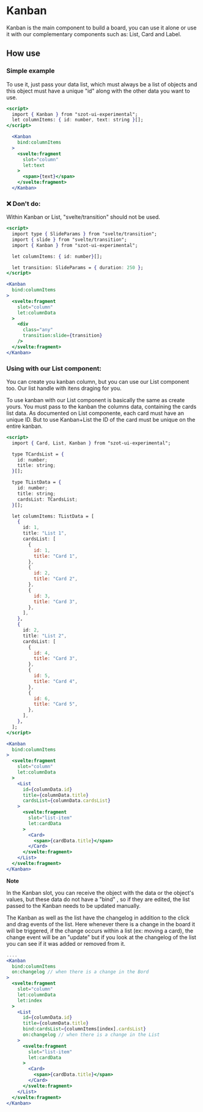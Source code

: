 
<Meta of={KanbanStories} />

# Kanban

Kanban is the main component to build a board, you can use it alone or use it with our complementary
components such as: List, Card and Label.

<ArgTypes of={Kanban} />

## How use

### Simple example

To use it, just pass your data list, which must always be a list of objects and this object must
have a unique "id" along with the other data you want to use.

```jsx
<script>
  import { Kanban } from "szot-ui-experimental";
  let columnItems: { id: number, text: string }[];
</script>

  <Kanban
    bind:columnItems
  >
    <svelte:fragment
      slot="column"
      let:text
    >
      <span>{text}</span>
    </svelte:fragment>
  </Kanban>
```

### ❌ Don't do:

Within Kanban or List, "svelte/transition" should not be used.

```jsx
<script>
  import type { SlideParams } from "svelte/transition";
  import { slide } from "svelte/transition";
  import { Kanban } from "szot-ui-experimental";

  let columnItems: { id: number}[];

  let transition: SlideParams = { duration: 250 };
</script>

<Kanban
  bind:columnItems
>
  <svelte:fragment
    slot="column"
    let:columnData
  >
    <div
      class="any"
      transition:slide={transition}
    />
  </svelte:fragment>
</Kanban>
```

### Using with our List component:

You can create you kanban column, but you can use our List component too. Our list handle with itens
draging for you.

To use kanban with our List component is basically the same as create yours. You must pass to the
kanban the columns data, containing the cards list data. As documented on List componente, each card
must have an unique ID. But to use Kanban+List the ID of the card must be unique on the entire
kanban.

```jsx
<script>
  import { Card, List, Kanban } from "szot-ui-experimental";

  type TCardsList = {
    id: number;
    title: string;
  }[];

  type TListData = {
    id: number;
    title: string;
    cardsList: TCardsList;
  }[];

  let columnItems: TListData = [
    {
      id: 1,
      title: "List 1",
      cardsList: [
        {
          id: 1,
          title: "Card 1",
        },
        {
          id: 2,
          title: "Card 2",
        },
        {
          id: 3,
          title: "Card 3",
        },
      ],
    },
    {
      id: 2,
      title: "List 2",
      cardsList: [
        {
          id: 4,
          title: "Card 3",
        },
        {
          id: 5,
          title: "Card 4",
        },
        {
          id: 6,
          title: "Card 5",
        },
      ],
    },
  ];
</script>

<Kanban
  bind:columnItems
>
  <svelte:fragment
    slot="column"
    let:columnData
  >
    <List
      id={columnData.id}
      title={columnData.title}
      cardsList={columnData.cardsList}
    >
      <svelte:fragment
        slot="list-item"
        let:cardData
      >
        <Card>
          <span>{cardData.title}</span>
        </Card>
      </svelte:fragment>
    </List>
  </svelte:fragment>
</Kanban>
```

**Note**

In the Kanban slot, you can receive the object with the data or the object's values, but these data
do not have a "bind" , so if they are edited, the list passed to the Kanban needs to be updated
manually.

The Kanban as well as the list have the changelog in addition to the click and drag events of the
list. Here whenever there is a change in the board it will be triggered, if the change occurs within
a list (ex: moving a card), the change event will be an "update" but if you look at the changelog of
the list you can see if it was added or removed from it.

```jsx
....
<Kanban
  bind:columnItems
  on:changelog // when there is a change in the Bord
>
  <svelte:fragment
    slot="column"
    let:columnData
    let:index
  >
    <List
      id={columnData.id}
      title={columnData.title}
      bind:cardsList={columnItems[index].cardsList}
      on:changelog // when there is a change in the List
    >
      <svelte:fragment
        slot="list-item"
        let:cardData
      >
        <Card>
          <span>{cardData.title}</span>
        </Card>
      </svelte:fragment>
    </List>
  </svelte:fragment>
</Kanban>
```
